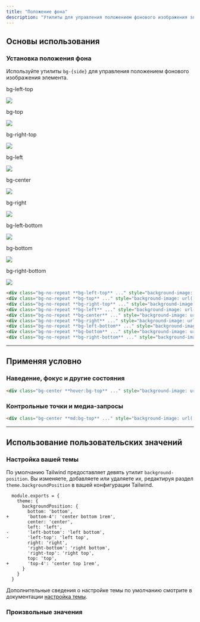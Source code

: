 ```yaml
---
title: "Положение фона"
description: "Утилиты для управления положением фонового изображения элемента."
---
```




## Основы использования

### Установка положения фона

Используйте утилиты `bg-{side}` для управления положением фонового изображения элемента.

<Example p="none">
  <div class="w-full">
    <div class="overflow-x-scroll overflow-y-hidden snap-x scroll-p-4 flex sm:grid sm:grid-cols-3 sm:gap-16 p-8 items-end pt-16">
      <div class="relative snap-always snap-start w-32 shrink-0 sm:w-auto">
        <p class="absolute top-0 inset-x-0 -translate-y-8 font-medium text-sm text-slate-500 font-mono text-center mb-3 dark:text-slate-400">bg-left-top</p>
        <div class="group relative mx-auto w-20 h-20 rounded-lg">
          <div class="relative z-10 w-full h-full rounded-md bg-left-top ring-1 ring-black/10 ring-inset shadow-lg" style="background-image:url(https://images.unsplash.com/photo-1554629947-334ff61d85dc?ixid=MnwxMjA3fDB8MHxwaG90by1wYWdlfHx8fGVufDB8fHx8&ixlib=rb-1.2.1&auto=format&fit=crop&w=128&h=128&q=80)"></div>
          <img class="absolute top-0 left-0 rounded-md overflow-hidden w-32 h-32 opacity-0 sm:group-hover:opacity-25 max-w-none" src="https://images.unsplash.com/photo-1554629947-334ff61d85dc?ixid=MnwxMjA3fDB8MHxwaG90by1wYWdlfHx8fGVufDB8fHx8&ixlib=rb-1.2.1&auto=format&fit=crop&w=256&h=256&q=80">
        </div>
      </div>
      <div class="relative snap-always snap-start w-32 shrink-0 sm:w-auto">
        <p class="absolute top-0 inset-x-0 -translate-y-8 font-medium text-sm text-slate-500 font-mono text-center mb-3 dark:text-slate-400">bg-top</p>
        <div class="group relative mx-auto w-20 h-20 rounded-lg">
          <div class="relative z-10 w-full h-full rounded-md bg-top ring-1 ring-black/10 ring-inset shadow-lg" style="background-image:url(https://images.unsplash.com/photo-1554629947-334ff61d85dc?ixid=MnwxMjA3fDB8MHxwaG90by1wYWdlfHx8fGVufDB8fHx8&ixlib=rb-1.2.1&auto=format&fit=crop&w=128&h=128&q=80)"></div>
          <img class="absolute top-0 -left-6 rounded-md overflow-hidden w-32 h-32 opacity-0 sm:group-hover:opacity-25 max-w-none" src="https://images.unsplash.com/photo-1554629947-334ff61d85dc?ixid=MnwxMjA3fDB8MHxwaG90by1wYWdlfHx8fGVufDB8fHx8&ixlib=rb-1.2.1&auto=format&fit=crop&w=256&h=256&q=80">
        </div>
      </div>
      <div class="relative snap-always snap-start w-32 shrink-0 sm:w-auto">
        <p class="absolute top-0 inset-x-0 -translate-y-8 font-medium text-sm text-slate-500 font-mono text-center mb-3 dark:text-slate-400">bg-right-top</p>
        <div class="group relative mx-auto w-20 h-20 rounded-lg">
          <div class="relative z-10 w-full h-full rounded-md bg-right-top ring-1 ring-black/10 ring-inset shadow-lg" style="background-image:url(https://images.unsplash.com/photo-1554629947-334ff61d85dc?ixid=MnwxMjA3fDB8MHxwaG90by1wYWdlfHx8fGVufDB8fHx8&ixlib=rb-1.2.1&auto=format&fit=crop&w=128&h=128&q=80)"></div>
          <img class="absolute top-0 right-0 rounded-md overflow-hidden w-32 h-32 opacity-0 sm:group-hover:opacity-25 max-w-none" src="https://images.unsplash.com/photo-1554629947-334ff61d85dc?ixid=MnwxMjA3fDB8MHxwaG90by1wYWdlfHx8fGVufDB8fHx8&ixlib=rb-1.2.1&auto=format&fit=crop&w=256&h=256&q=80">
        </div>
      </div>
      <div class="relative snap-always snap-start w-32 shrink-0 sm:w-auto">
        <p class="absolute top-0 inset-x-0 -translate-y-8 font-medium text-sm text-slate-500 font-mono text-center mb-3 dark:text-slate-400">bg-left</p>
        <div class="group relative mx-auto w-20 h-20 rounded-lg">
          <div class="relative z-10 w-full h-full rounded-md bg-left ring-1 ring-black/10 ring-inset shadow-lg" style="background-image:url(https://images.unsplash.com/photo-1554629947-334ff61d85dc?ixid=MnwxMjA3fDB8MHxwaG90by1wYWdlfHx8fGVufDB8fHx8&ixlib=rb-1.2.1&auto=format&fit=crop&w=128&h=128&q=80)"></div>
          <img class="absolute -top-6 left-0 rounded-md overflow-hidden w-32 h-32 opacity-0 sm:group-hover:opacity-25 max-w-none" src="https://images.unsplash.com/photo-1554629947-334ff61d85dc?ixid=MnwxMjA3fDB8MHxwaG90by1wYWdlfHx8fGVufDB8fHx8&ixlib=rb-1.2.1&auto=format&fit=crop&w=256&h=256&q=80">
        </div>
      </div>
      <div class="relative snap-always snap-start w-32 shrink-0 sm:w-auto">
        <p class="absolute top-0 inset-x-0 -translate-y-8 font-medium text-sm text-slate-500 font-mono text-center mb-3 dark:text-slate-400">bg-center</p>
        <div class="group relative mx-auto w-20 h-20 rounded-lg">
          <div class="relative z-10 w-full h-full rounded-md bg-center ring-1 ring-black/10 ring-inset shadow-lg" style="background-image:url(https://images.unsplash.com/photo-1554629947-334ff61d85dc?ixid=MnwxMjA3fDB8MHxwaG90by1wYWdlfHx8fGVufDB8fHx8&ixlib=rb-1.2.1&auto=format&fit=crop&w=128&h=128&q=80)"></div>
          <img class="absolute -top-6 -left-6 rounded-md overflow-hidden w-32 h-32 opacity-0 sm:group-hover:opacity-25 max-w-none" src="https://images.unsplash.com/photo-1554629947-334ff61d85dc?ixid=MnwxMjA3fDB8MHxwaG90by1wYWdlfHx8fGVufDB8fHx8&ixlib=rb-1.2.1&auto=format&fit=crop&w=256&h=256&q=80">
        </div>
      </div>
      <div class="relative snap-always snap-start w-32 shrink-0 sm:w-auto">
        <p class="absolute top-0 inset-x-0 -translate-y-8 font-medium text-sm text-slate-500 font-mono text-center mb-3 dark:text-slate-400">bg-right</p>
        <div class="group relative mx-auto w-20 h-20 rounded-lg">
          <div class="relative z-10 w-full h-full rounded-md bg-right ring-1 ring-black/10 ring-inset shadow-lg" style="background-image:url(https://images.unsplash.com/photo-1554629947-334ff61d85dc?ixid=MnwxMjA3fDB8MHxwaG90by1wYWdlfHx8fGVufDB8fHx8&ixlib=rb-1.2.1&auto=format&fit=crop&w=128&h=128&q=80)"></div>
          <img class="absolute -top-6 right-0 rounded-md overflow-hidden w-32 h-32 opacity-0 sm:group-hover:opacity-25 max-w-none" src="https://images.unsplash.com/photo-1554629947-334ff61d85dc?ixid=MnwxMjA3fDB8MHxwaG90by1wYWdlfHx8fGVufDB8fHx8&ixlib=rb-1.2.1&auto=format&fit=crop&w=256&h=256&q=80">
        </div>
      </div>
      <div class="relative snap-always snap-start w-32 shrink-0 sm:w-auto">
        <p class="absolute top-0 inset-x-0 -translate-y-8 font-medium text-sm text-slate-500 font-mono text-center mb-3 dark:text-slate-400">bg-left-bottom</p>
        <div class="group relative mx-auto w-20 h-20 rounded-lg">
          <div class="relative z-10 w-full h-full rounded-md bg-left-bottom ring-1 ring-black/10 ring-inset shadow-lg" style="background-image:url(https://images.unsplash.com/photo-1554629947-334ff61d85dc?ixid=MnwxMjA3fDB8MHxwaG90by1wYWdlfHx8fGVufDB8fHx8&ixlib=rb-1.2.1&auto=format&fit=crop&w=128&h=128&q=80)"></div>
          <img class="absolute -top-12 left-0 rounded-md overflow-hidden w-32 h-32 opacity-0 sm:group-hover:opacity-25 max-w-none" src="https://images.unsplash.com/photo-1554629947-334ff61d85dc?ixid=MnwxMjA3fDB8MHxwaG90by1wYWdlfHx8fGVufDB8fHx8&ixlib=rb-1.2.1&auto=format&fit=crop&w=256&h=256&q=80">
        </div>
      </div>
      <div class="relative snap-always snap-start w-32 shrink-0 sm:w-auto">
        <p class="absolute top-0 inset-x-0 -translate-y-8 font-medium text-sm text-slate-500 font-mono text-center mb-3 dark:text-slate-400">bg-bottom</p>
        <div class="group relative mx-auto w-20 h-20 rounded-lg">
          <div class="relative z-10 w-full h-full rounded-md bg-bottom ring-1 ring-black/10 ring-inset shadow-lg" style="background-image:url(https://images.unsplash.com/photo-1554629947-334ff61d85dc?ixid=MnwxMjA3fDB8MHxwaG90by1wYWdlfHx8fGVufDB8fHx8&ixlib=rb-1.2.1&auto=format&fit=crop&w=128&h=128&q=80)"></div>
          <img class="absolute -top-12 -left-6 rounded-md overflow-hidden w-32 h-32 opacity-0 sm:group-hover:opacity-25 max-w-none" src="https://images.unsplash.com/photo-1554629947-334ff61d85dc?ixid=MnwxMjA3fDB8MHxwaG90by1wYWdlfHx8fGVufDB8fHx8&ixlib=rb-1.2.1&auto=format&fit=crop&w=256&h=256&q=80">
        </div>
      </div>
      <div class="relative snap-always snap-start w-48 -mx-8 shrink-0 sm:w-auto">
        <p class="absolute top-0 inset-x-0 -translate-y-8 font-medium text-sm text-slate-500 font-mono text-center mb-3 dark:text-slate-400">bg-right-bottom</p>
        <div class="group relative mx-auto w-20 h-20 rounded-lg">
          <div class="relative z-10 w-full h-full rounded-md bg-right-bottom ring-1 ring-black/10 ring-inset shadow-lg" style="background-image:url(https://images.unsplash.com/photo-1554629947-334ff61d85dc?ixid=MnwxMjA3fDB8MHxwaG90by1wYWdlfHx8fGVufDB8fHx8&ixlib=rb-1.2.1&auto=format&fit=crop&w=128&h=128&q=80)"></div>
          <img class="absolute -top-12 right-0 rounded-md overflow-hidden w-32 h-32 opacity-0 sm:group-hover:opacity-25 max-w-none" src="https://images.unsplash.com/photo-1554629947-334ff61d85dc?ixid=MnwxMjA3fDB8MHxwaG90by1wYWdlfHx8fGVufDB8fHx8&ixlib=rb-1.2.1&auto=format&fit=crop&w=256&h=256&q=80">
        </div>
      </div>
    </div>
  </div>
</Example>

```html
<div class="bg-no-repeat **bg-left-top** ..." style="background-image: url(...);"></div>
<div class="bg-no-repeat **bg-top** ..." style="background-image: url(...);"></div>
<div class="bg-no-repeat **bg-right-top** ..." style="background-image: url(...);"></div>
<div class="bg-no-repeat **bg-left** ..." style="background-image: url(...);"></div>
<div class="bg-no-repeat **bg-center** ..." style="background-image: url(...);"></div>
<div class="bg-no-repeat **bg-right** ..." style="background-image: url(...);"></div>
<div class="bg-no-repeat **bg-left-bottom** ..." style="background-image: url(...);"></div>
<div class="bg-no-repeat **bg-bottom** ..." style="background-image: url(...);"></div>
<div class="bg-no-repeat **bg-right-bottom** ..." style="background-image: url(...);"></div>
```

---

## <Heading ignore>Применяя условно</Heading>

### <Heading ignore>Наведение, фокус и другие состояния</Heading>

<HoverFocusAndOtherStates featuredClass="bg-top">

```html
<div class="bg-center **hover:bg-top** ..." style="background-image: url(...)"></div>
```

</HoverFocusAndOtherStates>

### <Heading ignore>Контрольные точки и медиа-запросы</Heading>

<BreakpointsAndMediaQueries featuredClass="bg-top">

```html
<div class="bg-center **md:bg-top** ..." style="background-image: url(...)"></div>
```

</BreakpointsAndMediaQueries>

---

## Использование пользовательских значений

### Настройка вашей темы

По умолчанию Tailwind предоставляет девять утилит `background-position`. Вы изменяете, добавляете или удаляете их, редактируя раздел `theme.backgroundPosition` в вашей конфигурации Tailwind.

```diff-js tailwind.config.js
  module.exports = {
    theme: {
      backgroundPosition: {
        bottom: 'bottom',
+       'bottom-4': 'center bottom 1rem',
        center: 'center',
        left: 'left',
-       'left-bottom': 'left bottom',
-       'left-top': 'left top',
        right: 'right',
        'right-bottom': 'right bottom',
        'right-top': 'right top',
        top: 'top',
+       'top-4': 'center top 1rem',
      }
    }
  }
```

Дополнительные сведения о настройке темы по умолчанию смотрите в документации [настройка темы](/docs/theme#customizing-the-default-theme).

### Произвольные значения

<ArbitraryValues property="background-position" featuredClass="bg-[center_top_1rem]" />
